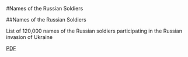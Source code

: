 
#Names of the Russian Soldiers

##Names of the Russian Soldiers

List of 120,000 names of the Russian soldiers participating in the Russian invasion of Ukraine 

[PDF](https://s3.documentcloud.org/documents/21280272/orcs.pdf)
